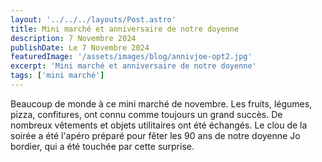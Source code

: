 ---
layout: '../../../layouts/Post.astro'
title: Mini marché et anniversaire de notre doyenne
description: 7 Novembre 2024
publishDate: Le 7 Novembre 2024
featuredImage: '/assets/images/blog/annivjoe-opt2.jpg'
excerpt: 'Mini marché et anniversaire de notre doyenne'
tags: ['mini marché']
---

Beaucoup de monde à ce mini marché de novembre. Les fruits, légumes, pizza, confitures, ont connu comme toujours un grand succès. De nombreux vêtements et objets utilitaires ont été échangés. Le clou de la soirée a été l'apéro préparé pour fêter les 90 ans de notre doyenne Jo bordier, qui a été touchée par cette surprise.
